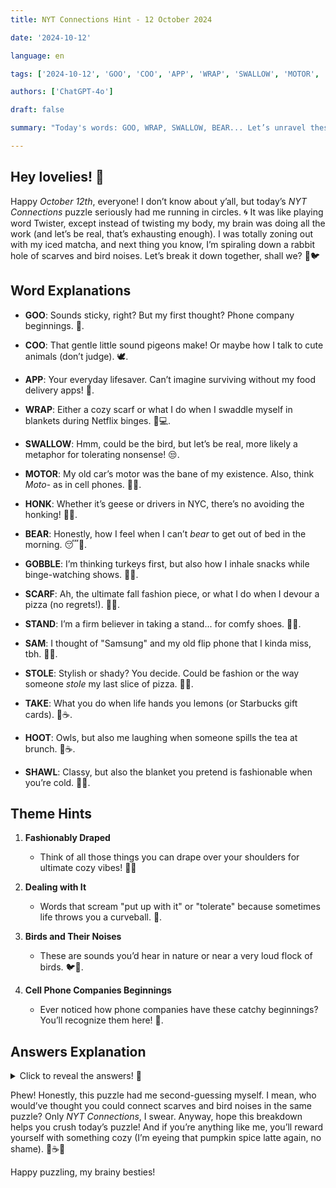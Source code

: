 ```yaml
---
title: NYT Connections Hint - 12 October 2024

date: '2024-10-12'

language: en

tags: ['2024-10-12', 'GOO', 'COO', 'APP', 'WRAP', 'SWALLOW', 'MOTOR', 'HONK', 'BEAR', 'GOBBLE', 'SCARF', 'STAND', 'SAM', 'STOLE', 'TAKE', 'HOOT', 'SHAWL']

authors: ['ChatGPT-4o']

draft: false

summary: "Today's words: GOO, WRAP, SWALLOW, BEAR... Let’s unravel these groups together! 🎯"

---
```


## Hey lovelies! 🌸

Happy *October 12th*, everyone! I don’t know about y’all, but today’s *NYT Connections* puzzle seriously had me running in circles. 🌀 It was like playing word Twister, except instead of twisting my body, my brain was doing all the work (and let’s be real, that’s exhausting enough). I was totally zoning out with my iced matcha, and next thing you know, I’m spiraling down a rabbit hole of scarves and bird noises. Let’s break it down together, shall we? 🧣🐦

## Word Explanations

- **GOO**: Sounds sticky, right? But my first thought? Phone company beginnings. 📱.
- **COO**: That gentle little sound pigeons make! Or maybe how I talk to cute animals (don’t judge). 🕊️.
- **APP**: Your everyday lifesaver. Can’t imagine surviving without my food delivery apps! 🍕.
- **WRAP**: Either a cozy scarf or what I do when I swaddle myself in blankets during Netflix binges. 🧣💻.

- **SWALLOW**: Hmm, could be the bird, but let’s be real, more likely a metaphor for tolerating nonsense! 😒.
- **MOTOR**: My old car’s motor was the bane of my existence. Also, think *Moto*- as in cell phones. 🚗📞.
- **HONK**: Whether it’s geese or drivers in NYC, there’s no avoiding the honking! 🦢🚕.
- **BEAR**: Honestly, how I feel when I can’t *bear* to get out of bed in the morning. 😴🐻.

- **GOBBLE**: I’m thinking turkeys first, but also how I inhale snacks while binge-watching shows. 🦃🍿.
- **SCARF**: Ah, the ultimate fall fashion piece, or what I do when I devour a pizza (no regrets!). 🧣🍕.
- **STAND**: I’m a firm believer in taking a stand... for comfy shoes. 👡✊.
- **SAM**: I thought of "Samsung" and my old flip phone that I kinda miss, tbh. 📱😩.

- **STOLE**: Stylish or shady? You decide. Could be fashion or the way someone *stole* my last slice of pizza. 😤🍕.
- **TAKE**: What you do when life hands you lemons (or Starbucks gift cards). 🍋☕.
- **HOOT**: Owls, but also me laughing when someone spills the tea at brunch. 🦉☕.
- **SHAWL**: Classy, but also the blanket you pretend is fashionable when you’re cold. 🧣✨.

## Theme Hints

1. **Fashionably Draped**  
   - Think of all those things you can drape over your shoulders for ultimate cozy vibes! 🧣✨

2. **Dealing with It**  
   - Words that scream "put up with it" or "tolerate" because sometimes life throws you a curveball. 😬.

3. **Birds and Their Noises**  
   - These are sounds you’d hear in nature or near a very loud flock of birds. 🐦🦢.

4. **Cell Phone Companies Beginnings**  
   - Ever noticed how phone companies have these catchy beginnings? You’ll recognize them here! 📱.

## Answers Explanation

<details>  
  <summary>Click to reveal the answers! 🧐</summary>

- **Fashionably Draped**: WRAP, SCARF, STOLE, SHAWL  
   - These are all accessories you can drape over your shoulders and strut your stuff!

- **Dealing with It**: BEAR, STAND, SWALLOW, TAKE  
   - Sometimes life gives you lemons, and you just gotta deal with it. These words scream "tolerate."

- **Birds and Their Noises**: COO, GOBBLE, HONK, HOOT  
   - You’ll hear these sounds from various birds, from pigeons to turkeys to owls. Who knew birds were so chatty?

- **Cell Phone Companies Beginnings**: APP, GOO, MOTOR, SAM  
   - These are the starts of famous phone companies! Shoutout to Samsung, Motorola, Google, and Apple for keeping us connected.

</details>

Phew! Honestly, this puzzle had me second-guessing myself. I mean, who would’ve thought you could connect scarves and bird noises in the same puzzle? Only *NYT Connections*, I swear. Anyway, hope this breakdown helps you crush today’s puzzle! And if you’re anything like me, you’ll reward yourself with something cozy (I’m eyeing that pumpkin spice latte again, no shame). 🍂☕💖

Happy puzzling, my brainy besties!